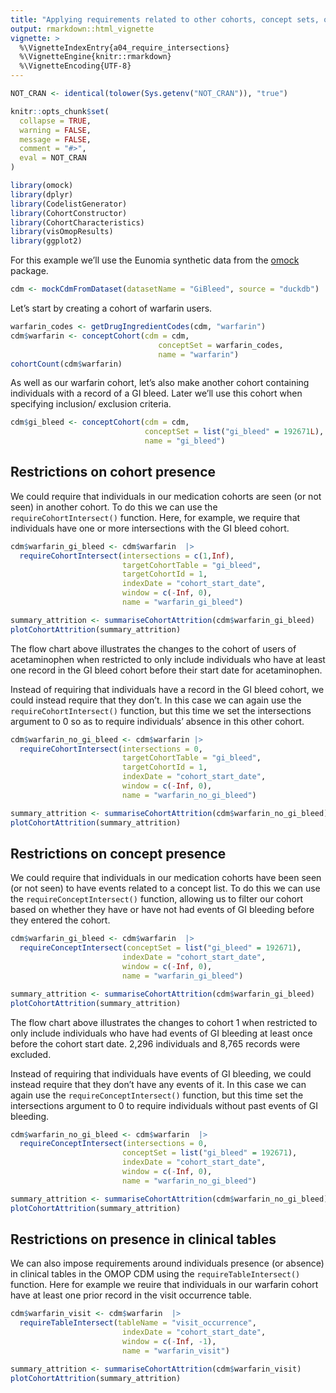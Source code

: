 ```yaml
---
title: "Applying requirements related to other cohorts, concept sets, or tables"
output: rmarkdown::html_vignette
vignette: >
  %\VignetteIndexEntry{a04_require_intersections}
  %\VignetteEngine{knitr::rmarkdown}
  %\VignetteEncoding{UTF-8}
---
```


```r
NOT_CRAN <- identical(tolower(Sys.getenv("NOT_CRAN")), "true")

knitr::opts_chunk$set(
  collapse = TRUE, 
  warning = FALSE, 
  message = FALSE,
  comment = "#>",
  eval = NOT_CRAN
)
```


```r
library(omock)
library(dplyr)
library(CodelistGenerator)
library(CohortConstructor)
library(CohortCharacteristics)
library(visOmopResults)
library(ggplot2)
```

For this example we'll use the Eunomia synthetic data from the [omock](https://ohdsi.github.io/omock/) package.

```r
cdm <- mockCdmFromDataset(datasetName = "GiBleed", source = "duckdb")
```

Let's start by creating a cohort of warfarin users.

```r
warfarin_codes <- getDrugIngredientCodes(cdm, "warfarin")
cdm$warfarin <- conceptCohort(cdm = cdm, 
                                 conceptSet = warfarin_codes, 
                                 name = "warfarin")
cohortCount(cdm$warfarin)
```

As well as our warfarin cohort, let's also make another cohort containing individuals with a record of a GI bleed. Later we'll use this cohort when specifying inclusion/ exclusion criteria.

```r
cdm$gi_bleed <- conceptCohort(cdm = cdm,  
                              conceptSet = list("gi_bleed" = 192671L),
                              name = "gi_bleed")
```

## Restrictions on cohort presence

We could require that individuals in our medication cohorts are seen (or not seen) in another cohort. To do this we can use the `requireCohortIntersect()` function. Here, for example, we require that individuals have one or more intersections with the GI bleed cohort.

```r
cdm$warfarin_gi_bleed <- cdm$warfarin  |>
  requireCohortIntersect(intersections = c(1,Inf),
                         targetCohortTable = "gi_bleed", 
                         targetCohortId = 1,
                         indexDate = "cohort_start_date", 
                         window = c(-Inf, 0), 
                         name = "warfarin_gi_bleed")

summary_attrition <- summariseCohortAttrition(cdm$warfarin_gi_bleed)
plotCohortAttrition(summary_attrition)
```

The flow chart above illustrates the changes to the cohort of users of acetaminophen when restricted to only include individuals who have at least one record in the GI bleed cohort before their start date for acetaminophen.

Instead of requiring that individuals have a record in the GI bleed cohort, we could instead require that they don't. In this case we can again use the `requireCohortIntersect()` function, but this time we set the intersections argument to 0 so as to require individuals' absence in this other cohort.

```r
cdm$warfarin_no_gi_bleed <- cdm$warfarin |>
  requireCohortIntersect(intersections = 0,
                         targetCohortTable = "gi_bleed", 
                         targetCohortId = 1,
                         indexDate = "cohort_start_date", 
                         window = c(-Inf, 0), 
                         name = "warfarin_no_gi_bleed") 

summary_attrition <- summariseCohortAttrition(cdm$warfarin_no_gi_bleed)
plotCohortAttrition(summary_attrition)
```

## Restrictions on concept presence

We could require that individuals in our medication cohorts have been seen (or not seen) to have events related to a concept list. To do this we can use the `requireConceptIntersect()` function, allowing us to filter our cohort based on whether they have or have not had events of GI bleeding before they entered the cohort.

```r
cdm$warfarin_gi_bleed <- cdm$warfarin  |>
  requireConceptIntersect(conceptSet = list("gi_bleed" = 192671), 
                         indexDate = "cohort_start_date", 
                         window = c(-Inf, 0), 
                         name = "warfarin_gi_bleed")

summary_attrition <- summariseCohortAttrition(cdm$warfarin_gi_bleed)
plotCohortAttrition(summary_attrition)
```

The flow chart above illustrates the changes to cohort 1  when restricted to only include individuals who have had events of GI bleeding at least once before the cohort start date. 2,296 individuals and 8,765 records were excluded.

Instead of requiring that individuals have events of GI bleeding, we could instead require that they don't have any events of it. In this case we can again use the `requireConceptIntersect()` function, but this time set the intersections argument to 0 to require individuals without past events of GI bleeding. 

```r
cdm$warfarin_no_gi_bleed <- cdm$warfarin  |>
  requireConceptIntersect(intersections = 0,
                         conceptSet = list("gi_bleed" = 192671), 
                         indexDate = "cohort_start_date", 
                         window = c(-Inf, 0), 
                         name = "warfarin_no_gi_bleed")

summary_attrition <- summariseCohortAttrition(cdm$warfarin_no_gi_bleed)
plotCohortAttrition(summary_attrition)
```

## Restrictions on presence in clinical tables

We can also impose requirements around individuals presence (or absence) in clinical tables in the OMOP CDM using the `requireTableIntersect()` function. Here for example we reuire that individuals in our warfarin cohort have at least one prior record in the visit occurrence table. 

```r
cdm$warfarin_visit <- cdm$warfarin  |>
  requireTableIntersect(tableName = "visit_occurrence",
                         indexDate = "cohort_start_date", 
                         window = c(-Inf, -1), 
                         name = "warfarin_visit")

summary_attrition <- summariseCohortAttrition(cdm$warfarin_visit)
plotCohortAttrition(summary_attrition)
```
